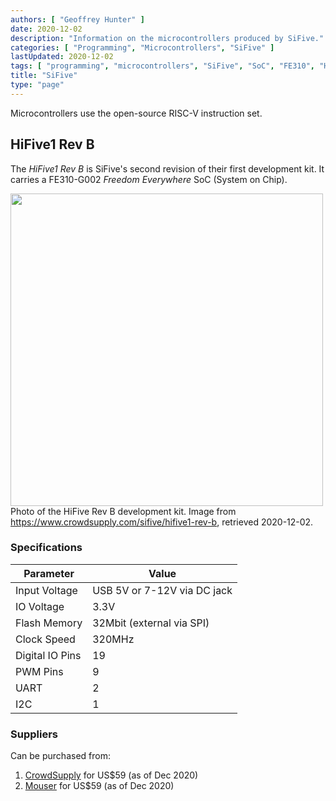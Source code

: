 ```yaml
---
authors: [ "Geoffrey Hunter" ]
date: 2020-12-02
description: "Information on the microcontrollers produced by SiFive."
categories: [ "Programming", "Microcontrollers", "SiFive" ]
lastUpdated: 2020-12-02
tags: [ "programming", "microcontrollers", "SiFive", "SoC", "FE310", "HiFive", "HiFive1", "HiFive1 Rev B" ]
title: "SiFive"
type: "page"
---
```



<WarningIsNotes />

Microcontrollers use the open-source RISC-V instruction set.

## HiFive1 Rev B 

The _HiFive1 Rev B_ is SiFive's second revision of their first development kit. It carries a FE310-G002 _Freedom Everywhere_ SoC (System on Chip).


<Image src={sifive_hifive_rev_b_dev_kit_stock_photo} width="500px">Photo of the HiFive Rev B development kit. Image from https://www.crowdsupply.com/sifive/hifive1-rev-b, retrieved 2020-12-02.</Image>

### Specifications

Parameter       | Value
----------------|-----------------------------
Input Voltage   | USB 5V or 7-12V via DC jack
IO Voltage      | 3.3V
Flash Memory    | 32Mbit (external via SPI)
Clock Speed     | 320MHz
Digital IO Pins | 19
PWM Pins        | 9
UART            | 2
I2C             | 1

### Suppliers

Can be purchased from:

1. [CrowdSupply](https://www.crowdsupply.com/sifive/hifive1-rev-b) for US$59 (as of Dec 2020)
1. [Mouser](https://mouser.com/ProductDetail/Crowd-Supply/cs-hifiveb-01?qs=sGAEpiMZZMu3sxpa5v1qrss6M%2FEDtK46myjE%2FE8cqlo%3D) for US$59 (as of Dec 2020)